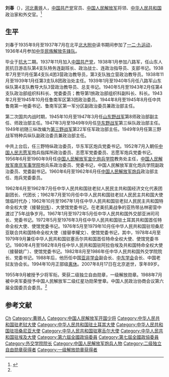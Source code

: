 {{Otheruses|刘春|other=同名或類似名的其它條目描述}}
'''刘春'''（{{bd|1918年||2007年|8月17日}}），[[河北|河北]][[黄骅市|黄骅]]人，[[中国共产党|中国共产党]]官员、[[中国人民解放军|中国人民解放军]]将领、[[中华人民共和国|中华人民共和国]]政治家和外交官。<ref name=lctz>{{Cite web |url=http://cpc.people.com.cn/GB/64093/87393/6176360.html |title=刘春同志逝世，中国共产党新闻网，2007年08月28日 |accessdate=2012年4月4日 |archive-date=2016年3月4日 |archive-url=https://web.archive.org/web/20160304070916/http://cpc.people.com.cn/GB/64093/87393/6176360.html |dead-url=no }}</ref>

==生平==
刘春于1935年9月至1937年7月在北平[[北大附中|北大附中]]读书期间参加了[[一二·九运动|一二·九运动]]，1936年4月参加[[中华民族解放先锋队|中华民族解放先锋队]]。

毕业于[[抗大|抗大]]二期。1937年11月加入[[中国共产党|中国共产党]]，1938年1月参加八路军，任山东人民抗日游击队第4支队特务连副班长、政治战士、连政治指导员、支部书记。1938年7月至11月任第4支队4团3营政治教导员，第3支队独立营政治教导员。1938年11月至1939年1月任第3支队8团政治处主任。1939年1月至1940年5月任八路军山东纵队第4支队教导大队3营政治教导员、总支书记。1940年5月至1943年2月任第4支队政治部组织科科长、党委委员；教导第1旅政治部组织科副科长、科长。1943年2月至1945年10月任鲁南军区第3团政治委员。1944年8月至1945年8月任中共鲁南第一地委书记、鲁南军区第一军分区副政治委员兼政治部主任。

第二次国共内战时期，1945年10月至1947年3月任[[山东野战军|山东野战军]]第8师政治部副主任、师政治部主任。1947年3月至1949年9月任[[华东野战军|华东野战军]]第三纵队政治部主任。1949年初随三纵改编为[[第三野战军|第三野战军]]第22军任军政治部主任。1949年9月任第三野战军特种兵纵队副政治委员兼政治部主任。

中共上台后，任三野特纵政治委员，华东军区炮兵党委书记。1952年7月入朝任[[中国人民志愿军|中国人民志愿军]]炮兵指挥所政治委员、志愿军党委委员、志愿军炮兵党委书记。1956年6月至1960年9月任[[中国人民解放军炮兵指挥学院|中国人民解放军宣化炮兵学院]]教务处主任，[[中国人民解放军南京军事学院|中国人民解放军南京军事学院]]炮兵系政治委员、党委书记，中国人民解放军宣化炮兵学院副政治委员、党委副书记。1960年6月至1962年6月任[[中国人民解放军炮兵|中国人民解放军炮兵]]政治部主任、炮兵党委委员。

1962年6月至1962年7月任中华人民共和国驻老挝人民民主共和国经济文化代表团副团长、代团长；1962年7月至10月任中华人民共和国驻老挝人民民主共和国大使馆临时代办；1962年10月至1967年1月任中华人民共和国驻老挝人民民主共和国特命全权大使（接替[[何伟|何伟]]）、大使馆党委书记。在老美抗美战争的亚热带丛林密营中渡过了5年战争岁月。1967年1月至1972年5月任中华人民共和国外交部亚洲司司长、党委书记。1972年5月至1976年3月任中华人民共和国驻土耳其共和国首任特命全权大使、使馆党委书记。1976年5月至1979年10月任中华人民共和国驻坦桑尼亚联合共和国特命全权大使（接替李耀文）、使馆党委书记，其中，1978年4月至1979年9月兼任中华人民共和国驻塞舌尔共和国首任特命全权大使、使馆党委书记。1980年4月至1982年8月任中华人民共和国驻阿拉伯埃及共和国特命全权大使（接替姚广）、使馆党委书记。1982年8月至1986年任中华人民共和国外交学院院长、党委书记。1988年后，他历任中国[[亚非学会|亚非学会]]副会长、[[中东学会|中东学会]]会长、中国老挝友协会长。1994年10月正部级[[离休|离休]]。2007年8月17日在北京逝世，享年89岁。

1955年9月被授予少将军衔。荣获二级独立自由勋章，一级解放勋章。1988年7月被中央军委授予中国人民解放军二级红星功勋荣誉章。中国人民政治协商会议第六届全国委员会委员。<ref name=lctz/>

== 参考文献 ==
{{reflist}}

{{start box}}
{{s-dip}}
{{succession box|[[姚廣|姚廣]]|[[丁國鈺|丁國鈺]]|[[中國駐埃及大使列表|中華人民共和國駐埃及大使]]|1980年4月－1982年8月}}
{{succession box|[[李耀文|李耀文]]|[[何功楷|何功楷]]|[[中国驻坦桑尼亚大使列表|中华人民共和国驻坦桑尼亚大使]]<br /><small>首任兼駐[[中國駐塞舌爾大使列表|塞舌爾]]</small>|1976年5月－1979年10月}}
{{succession box|首任|[[卫永清|卫永清]]|[[中国驻土耳其大使列表|中华人民共和国驻土耳其大使]]|1972年5月－1976年3月}}
{{succession box|首任|[[國鷹|國鷹]]|[[中国驻老撾大使列表|中华人民共和国驻老撾大使]]|1962年10月－1967年1月}}
{{end box}}

{{外交学院}}
{{DEFAULTSORT:Liu刘}}
[[Category:刘姓|Ch]]
[[Category:黄骅人|Category:黄骅人]]
[[Category:中国人民解放军开国少将|Category:中国人民解放军开国少将]]
[[Category:中华人民共和国驻老挝大使|Category:中华人民共和国驻老挝大使]]
[[Category:中华人民共和国驻土耳其大使|Category:中华人民共和国驻土耳其大使]]
[[Category:中华人民共和国驻坦桑尼亚大使|Category:中华人民共和国驻坦桑尼亚大使]]
[[Category:中华人民共和国驻塞舌尔大使|Category:中华人民共和国驻塞舌尔大使]]
[[Category:中华人民共和国驻埃及大使|Category:中华人民共和国驻埃及大使]]
[[Category:第六屆全國政協委員|Category:第六屆全國政協委員]]
[[Category:第七屆全國政協委員|Category:第七屆全國政協委員]]
[[Category:外交学院院长|Category:外交学院院长]]
[[Category:中国人民解放军炮兵人物|Category:中国人民解放军炮兵人物]]
[[Category:二级独立自由勋章获得者|Category:二级独立自由勋章获得者]]
[[Category:一级解放勋章获得者|Category:一级解放勋章获得者]]